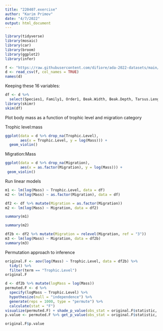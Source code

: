 ```yaml
---
title: "220407.exercise"
author: "Karim Primov"
date: "4/7/2022"
output: html_document
---
```


```r
library(tidyverse)
library(mosaic)
library(car)
library(broom)
library(ggplot2)
library(infer)
```

```r
f <- "https://raw.githubusercontent.com/difiore/ada-2022-datasets/main/AVONETdataset1.csv"
d <- read_csv(f, col_names = TRUE)
names(d)
```
Keeping these 16 variables:
```r
df <- d %>%
  select(Species1, Family1, Order1, Beak.Width, Beak.Depth, Tarsus.Length, Wing.Length, Tail.Length, Mass, Habitat, Migration, Trophic.Level, Trophic.Niche, Min.Latitude, Max.Latitude, Centroid.Latitude, Range.Size)
library(skimr)
skim(df)
```
Plot body mass as a function of trophic level and migration category

Trophic level:mass
```r
ggplot(data = d %>% drop_na(Trophic.Level),
       aes(x = Trophic.Level, y = log(Mass))) +
  geom_violin()
```

Migration:Mass
```r
ggplot(data = d %>% drop_na(Migration),
       aes(x = as.factor(Migration), y = log(Mass))) +
 geom_violin()
```

Run linear models 
```r
m1 <- lm(log(Mass) ~ Trophic.Level, data = df)
m2 <- lm(log(Mass) ~ as.factor(Migration), data = df)

df2 <- df %>% mutate(Migration = as.factor(Migration))
m2 <- lm(log(Mass) ~ Migration, data = df2)
```

```r
summary(m1)
```

```r
summary(m2)
```

```r
df2b <- df2 %>% mutate(Migration = relevel(Migration, ref = "3"))
m3 <- lm(log(Mass) ~ Migration, data = df2b)
summary(m3)
```
Permutation approach to inference 
```r
original.F <- aov(log(Mass) ~ Trophic.Level, data = df2b) %>%
  tidy() %>%
  filter(term == "Trophic.Level")
original.F
```

```r
d <- df2b %>% mutate(logMass = log(Mass))
permuted.F <- d %>%
  specify(logMass ~ Trophic.Level) %>%
  hypothesize(null = "independence") %>%
  generate(reps = 1000, type = "permute") %>%
  calculate(stat = "F")
visualize(permuted.F) + shade_p_value(obs_stat = original.F$statistic, direction = "greater")
p.value <- permuted.F %>% get_p_value(obs_stat = original.F$statistic, direction = "greater")
```

```r
original.F$p.value
```

```r

```

```r

```

```r

```

```r

```

```r

```

```r

```

```r

```

